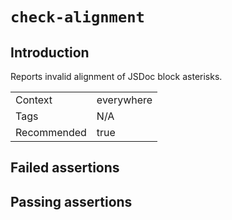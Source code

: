 # `check-alignment`

## Introduction

Reports invalid alignment of JSDoc block asterisks.

|||
|---|---|
|Context|everywhere|
|Tags|N/A|
|Recommended|true|


## Failed assertions

<Assertions rule="checkAlignment" />

## Passing assertions

<Assertions rule="checkAlignment" passing />
